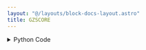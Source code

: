 ```yaml
---
layout: "@/layouts/block-docs-layout.astro"
title: GZSCORE
---
```



<PythonDocsDisplay docstring={docstring} />
<AppDisplay app={app} />

<details>
<summary>Python Code</summary>
```python
from flojoy import OrderedPair, flojoy, Matrix, Scalar
import numpy as np
from collections import namedtuple
from typing import Literal

import scipy.stats


@flojoy
def GZSCORE(
    default: OrderedPair | Matrix,
    axis: int = 0,
    ddof: int = 0,
    nan_policy: str = "propagate",
) -> OrderedPair | Matrix | Scalar:
    """The GZSCORE node is based on a numpy or scipy function.

    The description of that function is as follows:

        Compute the geometric standard score.

        Compute the geometric z score of each strictly positive value in the sample, relative to the geometric mean and standard deviation.

        Mathematically the geometric z score can be evaluated as::

            gzscore = log(a/gmu) / log(gsigma)

            where ``gmu`` (resp. ``gsigma``) is the geometric mean (resp. standard
            deviation).

    Parameters
    ----------
    a : array_like
        Sample data.
    axis : int or None, optional
        Axis along which to operate.
        Default is 0.
        If None, compute over the whole array 'a'.
    ddof : int, optional
        Degrees of freedom correction in the calculation of the standard deviation.
        Default is 0.
    nan_policy : {'propagate', 'raise', 'omit'}, optional
        Defines how to handle when input contains nan. 'propagate' returns nan,
        'raise' throws an error, 'omit' performs the calculations ignoring nan values.
        Default is 'propagate'.
        Note that when the value is 'omit', nans in the input also propagate to the output,
        but they do not affect the geometric z scores computed for the non-nan values.

    Returns
    -------
    DataContainer
        type 'ordered pair', 'scalar', or 'matrix'
    """

    result = scipy.stats.gzscore(
        a=default.y,
        axis=axis,
        ddof=ddof,
        nan_policy=nan_policy,
    )

    if isinstance(result, np.ndarray):
        result = OrderedPair(x=default.x, y=result)
    else:
        assert isinstance(
            result, np.number | float | int
        ), f"Expected np.number, float or int for result, got {type(result)}"
        result = Scalar(c=float(result))

    return result

```
[Find this Flojoy Block on GitHub](https://github.com/flojoy-ai/blocks/blob/main/blocks/SCIPY/STATS/GZSCORE/GZSCORE.py)
</details>


## Example
